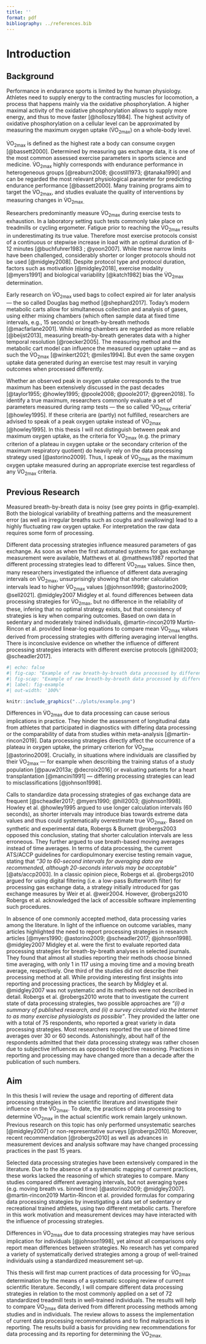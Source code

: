 ```yaml
---
title: ''
format: pdf
bibliography: ../references.bib
---
```


# Introduction

## Background

Performance in endurance sports is limited by the human physiology. Athletes need to supply energy to the contracting muscles for locomotion, a process that happens mainly via the oxidative phosphorylation. A higher maximal activity of the oxidative phosphorylation allows to supply more energy, and thus to move faster [@holloszy1984]. The highest activity of oxidative phosphorylation on a cellular level can be approximated by measuring the maximum oxygen uptake (V̇O~2max~) on a whole-body level.

V̇O~2max~ is defined as the highest rate a body can consume oxygen [@bassett2000]. Determined by measuring gas exchange data, it is one of the most common assessed exercise parameters in sports science and medicine. V̇O~2max~ highly corresponds with endurance performance in heterogeneous groups [@reaburn2008; @costill1973; @tanaka1990] and can be regarded the most relevant physiological parameter for predicting endurance performance [@bassett2000]. Many training programs aim to target the V̇O~2max~, and studies evaluate the quality of interventions by measuring changes in V̇O~2max.~

Researchers predominantly measure V̇O~2max~ during exercise tests to exhaustion. In a laboratory setting such tests commonly take place on treadmills or cycling ergometer. Fatigue prior to reaching the V̇O~2max~ results in underestimating its true value. Therefore most exercise protocols consist of a continuous or stepwise increase in load with an optimal duration of 8-12 minutes [@buchfuhrer1983 ; @yoon2007]. While these narrow limits have been challenged, considerably shorter or longer protocols should not be used [@midgley2008]. Despite protocol type and protocol duration, factors such as motivation [@midgley2018], exercise modality [@myers1991] and biological variability [@katch1982] bias the V̇O~2max~ determination.

Early research on V̇O~2max~ used bags to collect expired air for later analysis --- the so called Douglas bag method [@shephard2017]. Today's modern metabolic carts allow for simultaneous collection and analysis of gases, using either mixing chambers (which often sample data at fixed time intervals, e.g., 15 seconds) or breath-by-breath methods [@macfarlane2001]. While mixing chambers are regarded as more reliable [@beijst2013], measuring breath-by-breath generates data with a higher temporal resolution [@roecker2005]. The measuring method and the metabolic cart model can influence the measured oxygen uptake --- and as such the V̇O~2max~ [@winkert2021; @miles1994]. But even the same oxygen uptake data generated during an exercise test may result in varying outcomes when processed differently.

Whether an observed peak in oxygen uptake corresponds to the true maximum has been extensively discussed in the past decades [@taylor1955; @howley1995; @poole2008; @poole2017; @green2018]. To identify a true maximum, researchers commonly evaluate a set of parameters measured during ramp tests --- the so called 'V̇O~2max~ criteria' [@howley1995]. If these criteria are (partly) not fulfilled, researchers are advised to speak of a peak oxygen uptake instead of V̇O~2max~ [@howley1995]. In this thesis I will not distinguish between peak and maximum oxygen uptake, as the criteria for V̇O~2max~ (e.g. the primary criterion of a plateau in oxygen uptake or the secondary criterion of the maximum respiratory quotient) do heavily rely on the data processing strategy used [@astorino2009]. Thus, I speak of V̇O~2max~ as the maximum oxygen uptake measured during an appropriate exercise test regardless of any V̇O~2max~ criteria.

## Previous Research

Measured breath-by-breath data is noisy (see grey points in @fig-example). Both the biological variability of breathing patterns and the measurement error (as well as irregular breaths such as coughs and swallowing) lead to a highly fluctuating raw oxygen uptake. For interpretation the raw data requires some form of processing.

Different data processing strategies influence measured parameters of gas exchange. As soon as when the first automated systems for gas exchange measurement were available, Matthews et al. @matthews1987 reported that different processing strategies lead to different V̇O~2max~ values. Since then, many researchers investigated the influence of different data averaging intervals on V̇O~2max~, unsurprisingly showing that shorter calculation intervals lead to higher V̇O~2max~ values [@johnson1998; @astorino2009; @sell2021]. @midgley2007 Midgley et al. found differences between data processing strategies for V̇O~2max~, but no difference in the reliability of these, infering that no optimal strategy exists, but that consistency of strategies is key when comparing outcomes. Based on own data in sedentary and moderately trained individuals, @martin-rincon2019 Martin-Rincon et al. provided linear-log equations to compare mean V̇O~2max~ values derived from processing strategies with differing averaging interval lengths. There is inconclusive evidence on whether the influence of different processing strategies interacts with different exercise protocols [@hill2003; @scheadler2017].

```r
#| echo: false
#| fig-cap: "Example of raw breath-by-breath data processed by different strategies during the final minutes of a ramp test to exhaustion. Grey points display oxygen uptake from the single breaths. The moving averages were calculated over 30 breaths and seconds, respectively. The binned average was calculated over 30-second intervals with the mean values aligned to the center of each interval. For digital filtering a forward-backward (zero phase) low-pass Butterworth filter with the parameters 0.04 Hz (cut-off frequency) and 3 (order) for each filter was applied. For more details on the used data processing strategies, see the methods section. Data Source: [@quittmann_unpubl_b]"
#| fig-scap: "Example of raw breath-by-breath data processed by different strategies during the final minutes of a ramp test to exhaustion."
#| label: fig-example
#| out-width: '100%'

knitr::include_graphics("../plots/example.png")
```

Differences in V̇O~2max~ due to data processing can cause serious implications in practice. They hinder the assessment of longitudinal data from athletes that participated in diagnostics with differing data processing or the comparability of data from studies within meta-analysis [@martin-rincon2019]. Data processing strategies directly affect the occurrence of a plateau in oxygen uptake, the primary criterion for V̇O~2max~ [@astorino2009]. Crucially, in situations where individuals are classified by their V̇O~2max~ --- for example when describing the training status of a study population [@pauw2013a; @decroix2016] or evaluating patients for a heart transplantation [@mancini1991] --- differing processing strategies can lead to misclassifications [@johnson1998].

Calls to standardize data processing strategies of gas exchange data are frequent [@scheadler2017; @myers1990; @hill2003; @johnson1998]. Howley et al. @howley1995 argued to use longer calculation intervals (60 seconds), as shorter intervals may introduce bias towards extreme data values and thus could systematically overestimate true V̇O~2max~. Based on synthetic and experimental data, Robergs & Burnett @robergs2003 opposed this conclusion, stating that shorter calculation intervals are less erroneous. They further argued to use breath-based moving averages instead of time averages. In terms of data processing, the current ATS/ACCP guidelines for cardiopulmonary exercise testing remain vague, stating that *"30 to 60-second intervals for averaging data are recommended, although 20-seconds intervals may be acceptable*" [@ats/accp2003]. In a classic opinion piece, Robergs et al. @robergs2010 argued for using digital filtering (i.e. a low-pass Butterworth filter) for processing gas exchange data, a strategy initially introduced for gas exchange measures by Weir et al. @weir2004. However, @robergs2010 Robergs et al. acknowledged the lack of accessible software implementing such procedures.

In absence of one commonly accepted method, data processing varies among the literature. In light of the influence on outcome variables, many articles highlighted the need to report processing strategies in research articles [@myers1990; @astorino2009; @scheadler2017; @johnson1998]. @midgley2007 Midgley et al. were the first to evaluate reported data processing strategies for breath-by-breath analyses in selected journals. They found that almost all studies reporting their methods choose binned time averaging, with only 1 in 117 using a moving time and a moving breath average, respectively. One third of the studies did not describe their processing method at all. While providing interesting first insights into reporting and processing practices, the search by Midgley et al. @midgley2007 was not systematic and its methods were not described in detail. Robergs et al. @robergs2010 wrote that to investigate the current state of data processing strategies, two possible approaches are *"(i) a summary of published research, and (ii) a survey circulated via the Internet to as many exercise physiologists as possible"*. They provided the latter one with a total of 75 respondents, who reported a great variety in data processing strategies. Most researchers reported the use of binned time averages over 30 or 60 seconds. Astonishingly, about half of the respondents admitted that their data processing strategy was rather chosen due to subjective influences as opposed to objective reasoning. Practices in reporting and processing may have changed more than a decade after the publication of such numbers.

## Aim

In this thesis I will review the usage and reporting of different data processing strategies in the scientific literature and investigate their influence on the V̇O~2max~. To date, the practices of data processing to determine V̇O~2max~ in the actual scientific work remain largely unknown. Previous research on this topic has only performed unsystematic searches [@midgley2007] or non-representative surveys [@robergs2010]. Moreover, recent recommendation [@robergs2010] as well as advances in measurement devices and analysis software may have changed processing practices in the past 15 years.

Selected data processing strategies have been extensively compared in the literature. Due to the absence of a systematic mapping of current practices, these works lacked the reasoning of which strategies to compare. Many studies compared different averaging intervals, but not averaging types (e.g. moving breath vs. binned time) [@astorino2009; @midgley2007]. @martin-rincon2019 Martin-Rincon et al. provided formulas for comparing data processing strategies by investigating a data set of sedentary or recreational trained athletes, using two different metabolic carts. Therefore in this work motivation and measurement devices may have interacted with the influence of processing strategies.

Differences in V̇O~2max~ due to data processing strategies may have serious implication for individuals [@johnson1998], yet almost all comparisons only report mean differences between strategies. No research has yet compared a variety of systematically derived strategies among a group of well-trained individuals using a standardized measurement set-up.

This thesis will first map current practices of data processing for V̇O~2max~ determination by the means of a systematic scoping review of current scientific literature. Secondly, I will compare different data processing strategies in relation to the most commonly applied on a set of 72 standardized treadmill tests in well-trained individuals. The results will help to compare V̇O~2max~ data derived from different processing methods among studies and in individuals. The review allows to assess the implementation of current data processing recommendations and to find malpractices in reporting. The results build a basis for providing new recommendations for data processing and its reporting for determining the V̇O~2max.~

